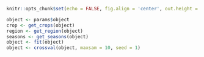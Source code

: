 ```r
knitr::opts_chunk$set(echo = FALSE, fig.align = 'center', out.height = "100%", out.width = "100%")

object <- params$object
crop <- get_crops(object)
region <- get_region(object)
seasons <- get_seasons(object)
object <- fit(object)
object <- crossval(object, maxsam = 10, seed = 1)
```
